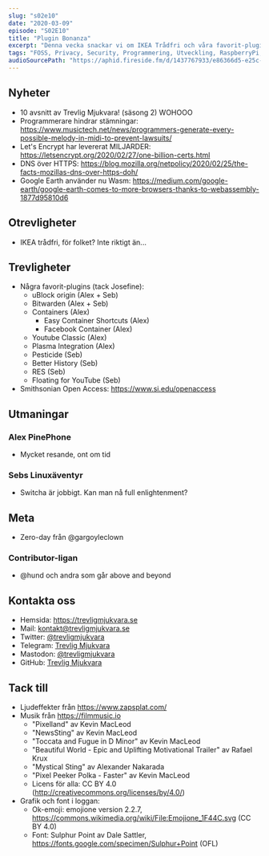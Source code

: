```yaml
---
slug: "s02e10"
date: "2020-03-09"
episode: "S02E10"
title: "Plugin Bonanza"
excerpt: "Denna vecka snackar vi om IKEA Trådfri och våra favorit-plugins. Google Earth, Mozillas DOH och andra nyheter."
tags: "FOSS, Privacy, Security, Programmering, Utveckling, RaspberryPi, PinePhone, Technology, Linux, Open Source, DOH, DNS over HTTPS, Google Earth, Wasm, webassembly, IKEA, trådfri, browser plugins, Smithsonian Open Access"
audioSourcePath: "https://aphid.fireside.fm/d/1437767933/e86366d5-e25c-4aab-9a13-33b7144ac160/3607b036-1d26-47bb-9ff5-785e0acfc30d.mp3"
---
```


## Nyheter

- 10 avsnitt av Trevlig Mjukvara! (säsong 2) WOHOOO
- Programmerare hindrar stämningar: https://www.musictech.net/news/programmers-generate-every-possible-melody-in-midi-to-prevent-lawsuits/
- Let's Encrypt har levererat MILJARDER: https://letsencrypt.org/2020/02/27/one-billion-certs.html
- DNS över HTTPS: https://blog.mozilla.org/netpolicy/2020/02/25/the-facts-mozillas-dns-over-https-doh/
- Google Earth använder nu Wasm: https://medium.com/google-earth/google-earth-comes-to-more-browsers-thanks-to-webassembly-1877d95810d6

## Otrevligheter

- IKEA trådfri, för folket? Inte riktigt än...

## Trevligheter

- Några favorit-plugins (tack Josefine):
  - uBlock origin (Alex + Seb)
  - Bitwarden (Alex + Seb)
  - Containers (Alex)
    - Easy Container Shortcuts (Alex)
    - Facebook Container (Alex)
  - Youtube Classic (Alex)
  - Plasma Integration (Alex)
  - Pesticide (Seb)
  - Better History (Seb)
  - RES (Seb)
  - Floating for YouTube (Seb)
- Smithsonian Open Access: https://www.si.edu/openaccess

## Utmaningar

### Alex PinePhone

- Mycket resande, ont om tid

### Sebs Linuxäventyr

- Switcha är jobbigt. Kan man nå full enlightenment?

## Meta

- Zero-day från @gargoyleclown

### Contributor-ligan

- @hund och andra som går above and beyond

## Kontakta oss

- Hemsida: https://trevligmjukvara.se
- Mail: kontakt@trevligmjukvara.se
- Twitter: [@trevligmjukvara](https://twitter.com/trevligmjukvara)
- Telegram: [Trevlig Mjukvara](https://t.me/trevligmjukvara)
- Mastodon: [@trevligmjukvara](https://fikaverse.club/@trevligmjukvara)
- GitHub: [Trevlig Mjukvara](https://github.com/trevligmjukvara)

## Tack till

- Ljudeffekter från https://www.zapsplat.com/
- Musik från https://filmmusic.io
  - "Pixelland" av Kevin MacLeod
  - "NewsSting" av Kevin MacLeod
  - "Toccata and Fugue in D Minor" av Kevin MacLeod
  - "Beautiful World - Epic and Uplifting Motivational Trailer" av Rafael Krux
  - "Mystical Sting" av Alexander Nakarada
  - "Pixel Peeker Polka - Faster" av Kevin MacLeod
  - Licens för alla: CC BY 4.0 (http://creativecommons.org/licenses/by/4.0/)
- Grafik och font i loggan:
  - Ok-emoji: emojione version 2.2.7, https://commons.wikimedia.org/wiki/File:Emojione_1F44C.svg (CC BY 4.0)
  - Font: Sulphur Point av Dale Sattler, https://fonts.google.com/specimen/Sulphur+Point (OFL)
